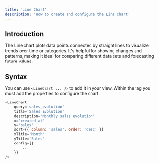 ```yaml
---
title: 'Line Chart'
description: 'How to create and configure the Line chart'
---
```



<LineChartIframe />

## Introduction
The Line chart plots data points connected by straight lines to visualize trends over time or categories. It's helpful for showing changes and patterns, making it ideal for comparing different data sets and forecasting future values.

## Syntax
You can use `<LineChart ... />` to add it in your view. Within the tag you must add the properties to configure the chart.

``` js
<LineChart
    query='sales_evolution'
    title='Sales Evolution'
    description='Monthly sales evolution'
    x='created_at'
    y='sales'
    sort={{ column: 'sales', order: 'desc' }}
    xTitle='Month'
    yTitle='Sales'
    config={{
        ...
    }}
/>
```

<ViewsChartProperties />

